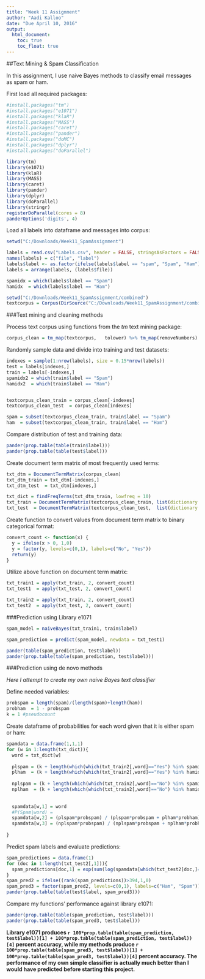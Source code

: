 ---
title: "Week 11 Assignment"
author: "Aadi Kalloo"
date: "Due April 10, 2016"
output:
  html_document:
    toc: true
    toc_float: true
---

##Text Mining & Spam Classification

In this assignment, I use naive Bayes methods to classify email messages as spam or ham.

First load all required packages:
```{r, warning=FALSE, message = FALSE}
#install.packages("tm")
#install.packages("e1071")
#install.packages("klaR")
#install.packages("MASS")
#install.packages("caret")
#install.packages("pander")
#install.packages("doMC")
#install.packages("dplyr")
#install.packages("doParallel")

library(tm)
library(e1071)
library(klaR)
library(MASS)
library(caret)
library(pander)
library(dplyr)
library(doParallel)
library(stringr)
registerDoParallel(cores = 8)
panderOptions('digits', 4)
```


Load all labels into dataframe and messages into corpus:
```{r}
setwd("C:/Downloads/Week11_SpamAssignment")

labels = read.csv("Labels.csv", header = FALSE, stringsAsFactors = FALSE)
names(labels) = c("file", "label")
labels$label <- as.factor(ifelse(labels$label == "spam", "Spam", "Ham"))
labels = arrange(labels, (labels$file))

spamidx = which(labels$label == "Spam")
hamidx  = which(labels$label == "Ham")

setwd("C:/Downloads/Week11_SpamAssignment/combined")
textcorpus = Corpus(DirSource("C:/Downloads/Week11_SpamAssignment/combined"))
```

###Text mining and cleaning methods

Process text corpus using functions from the _tm_ text mining package:
```{r}
corpus_clean = tm_map(textcorpus,   tolower) %>% tm_map(removeNumbers) %>% tm_map(removeWords, stopwords()) %>% tm_map(removePunctuation) %>% tm_map(stripWhitespace) %>% tm_map(PlainTextDocument)

```

Randomly sample data and divide into training and test datasets:
```{r}
indexes = sample(1:nrow(labels), size = 0.15*nrow(labels))
test = labels[indexes,]
train = labels[-indexes,]
spamidx2 = which(train$label == "Spam")
hamidx2  = which(train$label == "Ham")


textcorpus_clean_train = corpus_clean[-indexes]
textcorpus_clean_test  = corpus_clean[indexes]

spam = subset(textcorpus_clean_train, train$label == "Spam")
ham  = subset(textcorpus_clean_train, train$label == "Ham")
```

Compare distribution of test and training data:
```{r}
pander(prop.table(table(train$label)))
pander(prop.table(table(test$label)))
```

Create document term matrix of most frequently used terms:
```{r}

txt_dtm = DocumentTermMatrix(corpus_clean)
txt_dtm_train = txt_dtm[-indexes,]
txt_dtm_test  = txt_dtm[indexes,]

txt_dict = findFreqTerms(txt_dtm_train, lowfreq = 10)
txt_train = DocumentTermMatrix(textcorpus_clean_train, list(dictionary = txt_dict))
txt_test  = DocumentTermMatrix(textcorpus_clean_test,  list(dictionary = txt_dict))
```

Create function to convert values from document term matrix to binary categorical format:
```{r}
convert_count <- function(x) {
  y = ifelse(x > 0, 1,0)
  y = factor(y, levels=c(0,1), labels=c("No", "Yes"))
  return(y)
}
```

Utilize above function on document term matrix:
```{r}
txt_train1 = apply(txt_train, 2, convert_count)
txt_test1  = apply(txt_test, 2, convert_count)

txt_train2 = apply(txt_train, 2, convert_count)
txt_test2  = apply(txt_test, 2, convert_count)
```

###Prediction using Library e1071
```{r}
spam_model = naiveBayes(txt_train1, train$label)

spam_prediction = predict(spam_model, newdata = txt_test1)

pander(table(spam_prediction, test$label))
pander(prop.table(table(spam_prediction, test$label)))
```

###Prediction using de novo methods

*Here I attempt to create my own naive Bayes text classifier*

Define needed variables:
```{r}
probspam = length(spam)/(length(spam)+length(ham))
probham  = 1 - probspam
k = 1 #pseudocount
```

Create dataframe of probabilities for each word given that it is either spam or ham:
```{r}
spamdata = data.frame(1,1,1)
for (w in 1:length(txt_dict)){
  word = txt_dict[w]
  
  plspam = (k + length(which(which(txt_train2[,word]=="Yes") %in% spamidx2)))/(2*k + length(which(txt_train2[,word]=="Yes")))
  plham  = (k + length(which(which(txt_train2[,word]=="Yes") %in% hamidx2)))/(2*k  + length(which(txt_train2[,word]=="Yes")))
  
  nplspam = (k + length(which(which(txt_train2[,word]=="No") %in% spamidx2)))/(2*k + length(which(txt_train2[,word]=="No")))
  nplham  = (k + length(which(which(txt_train2[,word]=="No") %in% hamidx2)))/(2*k  + length(which(txt_train2[,word]=="No")))
  
  
  spamdata[w,1] = word
  #P(Spam|word) = 
  spamdata[w,2] = (plspam*probspam) / (plspam*probspam + plham*probham)
  spamdata[w,3] = (nplspam*probspam) / (nplspam*probspam + nplham*probham)
  
}
```

Predict spam labels and evaluate predictions:
```{r}
spam_predictions = data.frame(1)
for (doc in 1:length(txt_test2[,1])){
  spam_predictions[doc,1] = exp(sum(log(spamdata[which(txt_test2[doc,]=="Yes"),2])))
}
spam_pred2 = ifelse((rank(spam_predictions))>394,1,0)
spam_pred3 = factor(spam_pred2, levels=c(0,1), labels=c("Ham", "Spam"))
pander(prop.table(table(test$label, spam_pred3)))
```

Compare my functions' performance against library e1071:
```{r}
pander(prop.table(table(spam_prediction, test$label)))
pander(prop.table(table(spam_pred3, test$label)))

```

**Library e1071 produces `r 100*prop.table(table(spam_prediction, test$label))[1] + 100*prop.table(table(spam_prediction, test$label))[4]` percent accuracy, while my methods produce `r 100*prop.table(table(spam_pred3, test$label))[1] + 100*prop.table(table(spam_pred3, test$label))[4]` percent accuracy. The performance of my own simple classifier is actually much better than I would have predicted before starting this project.**


